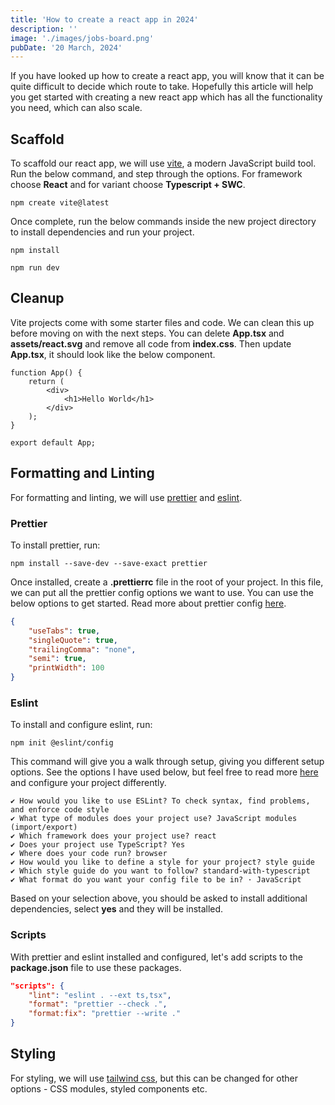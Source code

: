 ```yaml
---
title: 'How to create a react app in 2024'
description: ''
image: './images/jobs-board.png'
pubDate: '20 March, 2024'
---
```


If you have looked up how to create a react app, you will know that it can be quite difficult to decide which route to take. Hopefully this article will help you get started with creating a new react app which has all the functionality you need, which can also scale.

## Scaffold

To scaffold our react app, we will use [vite](https://vitejs.dev), a modern JavaScript build tool. Run the below command, and step through the options. For framework choose **React** and for variant choose **Typescript + SWC**.

```text title="terminal"
npm create vite@latest
```

Once complete, run the below commands inside the new project directory to install dependencies and run your project.

```text title="terminal"
npm install

npm run dev
```

## Cleanup

Vite projects come with some starter files and code. We can clean this up before moving on with the next steps.
You can delete **App.tsx** and **assets/react.svg** and remove all code from **index.css**. Then update **App.tsx**, it should look like the below component.

```tsx title="App.tsx"
function App() {
	return (
		<div>
			<h1>Hello World</h1>
		</div>
	);
}

export default App;
```

## Formatting and Linting

For formatting and linting, we will use [prettier](https://prettier.io/) and [eslint](https://eslint.org/).

### Prettier

To install prettier, run:

```text wrap title="terminal"
npm install --save-dev --save-exact prettier
```

Once installed, create a **.prettierrc** file in the root of your project. In this file, we can put all the prettier config options we want to use. You can use the below options to get started. Read more about prettier config [here](https://prettier.io/docs/en/options).

```json title=".prettierrc"
{
	"useTabs": true,
	"singleQuote": true,
	"trailingComma": "none",
	"semi": true,
	"printWidth": 100
}
```

### Eslint

To install and configure eslint, run:

```text title="terminal"
npm init @eslint/config
```

This command will give you a walk through setup, giving you different setup options. See the options I have used below, but feel free to read more [here](https://eslint.org/docs/latest/use/configure/) and configure your project differently.

```text wrap title="terminal"
✔ How would you like to use ESLint? To check syntax, find problems, and enforce code style
✔ What type of modules does your project use? JavaScript modules (import/export)
✔ Which framework does your project use? react
✔ Does your project use TypeScript? Yes
✔ Where does your code run? browser
✔ How would you like to define a style for your project? style guide
✔ Which style guide do you want to follow? standard-with-typescript
✔ What format do you want your config file to be in? · JavaScript
```

Based on your selection above, you should be asked to install additional dependencies, select **yes** and they will be installed.

### Scripts

With prettier and eslint installed and configured, let's add scripts to the **package.json** file to use these packages.

```json title="package.json"
"scripts": {
	"lint": "eslint . --ext ts,tsx",
	"format": "prettier --check .",
	"format:fix": "prettier --write ."
}
```

## Styling

For styling, we will use [tailwind css](https://tailwindcss.com/), but this can be changed for other options - CSS modules, styled components etc.
